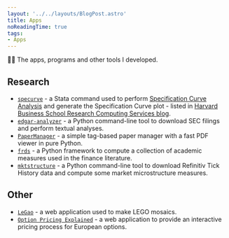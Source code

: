 ```yaml
---
layout: '../../layouts/BlogPost.astro'
title: Apps
noReadingTime: true
tags:
- Apps
---
```


👨‍💻 The apps, programs and other tools I developed.

## Research

- [`specurve`](https://github.com/mgao6767/specurve) - a Stata command used to perform [Specification Curve Analysis](/posts/specification-curve-analysis) and generate the Specification Curve plot - listed in [Harvard Business School Research Computing Services blog](https://hbs-rcs.github.io/post/specification-curve-analysis/).
- [`edgar-analyzer`](https://github.com/mgao6767/edgar-analyzer) - a Python command-line tool to download SEC filings and perform textual analyses.
- [`PaperManager`](https://github.com/mgao6767/PaperManager) - a simple tag-based paper manager with a fast PDF viewer in pure Python.
- [`frds`](https://github.com/mgao6767/frds) - a Python framework to compute a collection of academic measures used in the finance literature.
- [`mktstructure`](https://github.com/mgao6767/mktstructure) - a Python command-line tool to download Refinitiv Tick History data and compute some market microstructure measures.

## Other

- [`LeGao`](/apps/legao) - a web application used to make LEGO mosaics.
- [`Option Pricing Explained`](/apps/option-pricing-explained) - a web application to provide an interactive pricing process for European options.
